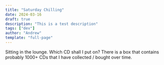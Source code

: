 ```yaml
---
title: "Saturday Chilling"
date: 2024-03-16
draft: true
description: "This is a test description"
tags: ["dev"]
author: "Andrew"
template: "full-page"
---
```





Sitting in the lounge. Which CD shall I put on? There is a box that contains probably 1000+ CDs that I have collected / bought over time.
